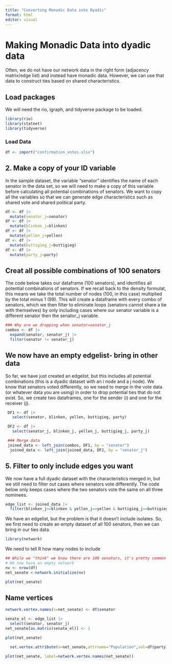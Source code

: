 ---
title: "Converting Monadic Data into Dyadic"
format: html
editor: visual
---

# Making Monadic Data into dyadic data

Often, we do not have our network data in the right form (adjacency matrix/edge list) and instead have monadic data. However, we can use that data to construct ties based on shared characteristics.

## Load packages

We will need the rio, igraph, and tidyverse package to be loaded.

```{r, warning=F, message=F}
library(rio)
library(statnet)
library(tidyverse)
```

### Load Data

```{r}
df <- import("confirmation_votes.xlsx")
```

## 2. Make a copy of your ID variable

In the sample dataset, the variable "senator" identifies the name of each senator in the data set, so we will need to make a copy of this variable before calculating all potential combinations of senators. We want to copy all the variables so that we can generate edge characteristics such as shared vote and shared political party.

```{r}
df <- df |>
  mutate(senator_j=senator)
df <- df |>
  mutate(blinken_j=blinken)
df <- df |>
  mutate(yellen_j=yellen)
df <- df |>
  mutate(buttigieg_j=buttigieg)
df <- df |>
  mutate(party_j=party)
```

## Creat all possible combinations of 100 senators

The code below takes our dataframe (100 senators), and identifies all potential combinations of senators. If we recall back to the density formulat, this means we take the total number of nodes (100, in this case) multiplied by the total minus 1 (99). This will create a dataframe with every combo of senators, which we then filter to eliminate loops (senators cannot share a tie with themselves) by only including cases where our senator variable is a different senator then the senator_j variable.

```{r}
### Why are we dropping when senator=senator_j
combos <- df |>
  expand(senator, senator_j) |>
  filter(senator != senator_j)
```

## We now have an empty edgelist- bring in other data

So far, we have just created an edgelist, but this includes all potential combinations (this is a dyadic dataset with an i node and a j node). We know that senators voted differently, so we need to merge in the vote data (or whatever data you are using) in order to drop potential ties that do not exist. So, we create two dataframes, one for the sender (i) and one for the receiver (j).

```{r}
 DF1 <- df |>
   select(senator, blinken, yellen, buttigieg, party)

 DF2 <- df |>
   select(senator_j, blinken_j, yellen_j, buttigieg_j, party_j)

 ### Merge data
 joined_data <- left_join(combos, DF1, by = "senator")
  joined_data <- left_join(joined_data, DF2, by = "senator_j")
```

## 5. Filter to only include edges you want

We now have a full dyadic dataset with the characteristics merged in, but we still need to filter out cases where senators vote differently. The code below only keeps cases where the two senators vote the same on all three nominees.

```{r}
edge_list <- joined_data |>
  filter(blinken_j==blinken & yellen_j==yellen & buttigieg_j==buttigieg) 
```

We have an edgelist, but the problem is that it doesn't include isolates. So, we first need to create an empty dataset of all 100 senators, then we can bring in our ties data.

```{r, message=F, warning=F}
library(network)
```

We need to tell R how many nodes to include

```{r}
## While we "think" we know there are 100 senators, it's pretty common to have 102-105 senators in a term due to resignations, etc. We can automate the size of the network by using the nrow command. 
# We now have an empty network
nv <- nrow(df)
net_senate <-network.initialize(nv)

plot(net_senate)
```

## Name vertices

```{r}
network.vertex.names(x=net_senate) <- df$senator
```

```{r}
senate_el <- edge_list |>
  select(senator, senator_j)
net_senate[as.matrix(senate_el)] <- 1
```

```{r}
plot(net_senate)

```

```{r}
  set.vertex.attribute(x=net_senate,attrname="Population",val=df$party) 


```

```{r}
plot(net_senate, label=network.vertex.names(net_senate))
```
